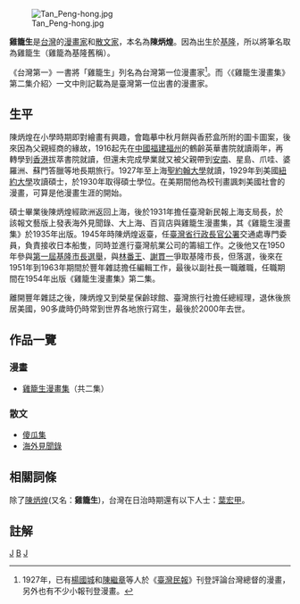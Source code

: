 [[File:Tan_Peng-hong.jpg|thumb]]

'''雞籠生'''{{BD|1903年|12月20日|2000年||catIdx=J}}是[[台灣|台灣]]的[[漫畫家|漫畫家]]和[[散文家|散文家]]，本名為'''陳炳煌'''。因為出生於[[基隆|基隆]]，所以將筆名取為雞籠生（雞籠為基隆舊稱）{{r|王}}。

《台灣第一》一書將「雞籠生」列名為台灣第一位漫畫家<ref>1927年，已有[[楊國城|楊國城]]和[[陳繼章|陳繼章]]等人於《[[臺灣民報|臺灣民報]]》刊登評論台灣總督的漫畫，另外也有不少小報刊登漫畫。</ref>。而〈《雞籠生漫畫集》第二集介紹〉一文中則記載為是臺灣第一位出書的漫畫家{{r|王}}。

== 生平 ==
陳炳煌在小學時期即對繪畫有興趣，會臨摹中秋月餅與香菸盒所附的圖卡圖案，後來因為父親經商的緣故，1916起先在[[中國|中國]][[福建|福建]][[福州|福州]]的鶴齡英華書院就讀兩年，再轉學到[[香港|香港]]拔萃書院就讀，但還未完成學業就又被父親帶到[[越南|安南]]、星島、爪哇、婆羅洲、蘇門答臘等地長期旅行{{r|王}}。1927年至上海[[聖約翰大學_(上海)|聖約翰大學]]就讀，1929年到美國[[紐約大學|紐約大學]]攻讀碩士，於1930年取得碩士學位{{r|作}}{{r|王}}。在美期間他為校刊畫諷刺美國社會的漫畫，可算是他漫畫生涯的開始{{r|王}}。

碩士畢業後陳炳煌經歐洲返回上海，後於1931年擔任臺灣新民報上海支局長，於該報文藝版上發表海外見聞錄、大上海、百貨店與雞籠生漫畫集，其《雞籠生漫畫集》於1935年出版{{r|王}}。1945年時陳炳煌返臺，任[[臺灣省行政長官公署|臺灣省行政長官公署]]交通處專門委員，負責接收日本船隻，同時並進行臺灣航業公司的籌組工作{{r|王}}。之後他又在1950年參與[[1950年－1951年中華民國縣市長選舉#基隆市|第一屆基隆市長選舉]]，與[[林番王|林番王]]、[[謝貫一|謝貫一]]爭取基隆市長，但落選，後來在1951年到1963年期間於豐年雜誌擔任編輯工作，最後以副社長一職離職，任職期間在1954年出版《雞籠生漫畫集》第二集{{r|王}}。

離開豐年雜誌之後，陳炳煌又到榮星保齡球館、臺灣旅行社擔任總經理，退休後旅居美國，90多歲時仍時常到世界各地旅行寫生，最後於2000年去世{{r|作}}{{r|王}}。

== 作品一覽 ==
{{漫畫}}
=== 漫畫 ===
*[[雞籠生漫畫集|雞籠生漫畫集]]（共二集）
=== 散文 ===
*[[傻瓜集|傻瓜集]]
*[[海外見聞錄|海外見聞錄]]

==相關詞條==
除了[[陳炳煌|陳炳煌]](又名：'''雞籠生''')，台灣在日治時期還有以下人士：[[葉宏甲|葉宏甲]]。

== 註解 ==
{{reflist|refs=
<ref name="王">{{cite book|author=王嵐渝、李榮聰 |title=〈《雞籠生漫畫集》第二集介紹〉，《悅讀館藏檔案與舊籍 1》 |date=2009-12-30  |publisher=國史館臺灣文獻館 |isbn=978-986-02-1436-9 |pages=219－228頁 }}</ref>
<ref name="作">[http://www3.nmtl.gov.tw/writer2/writer_detail.php?id=2542 2007台灣作家作品目錄——雞籠生]，國立台灣文學館</ref>
}}


[[Category:臺灣漫畫家|J]]
[[Category:陳姓|B]]
[[Category:基隆市人|J]]